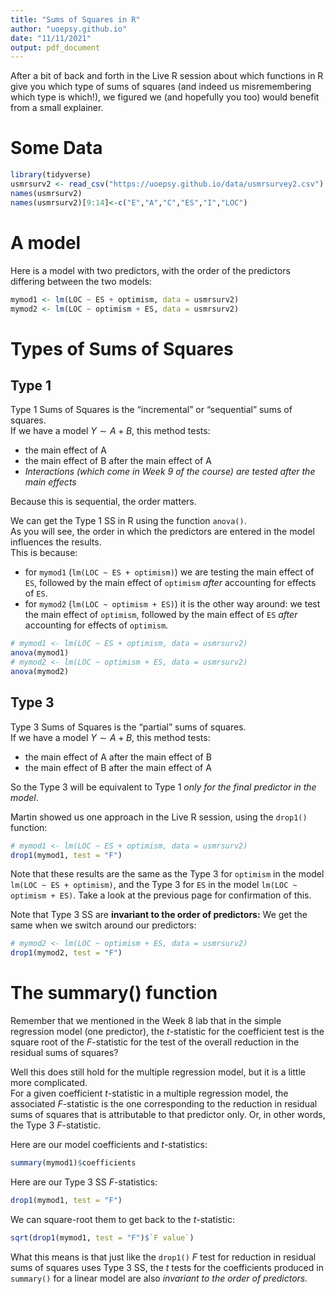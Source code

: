 ```yaml
---
title: "Sums of Squares in R"
author: "uoepsy.github.io"
date: "11/11/2021"
output: pdf_document
---
```


After a bit of back and forth in the Live R session about which functions in R give you which type of sums of squares (and indeed us misremembering which type is which!), we figured we (and hopefully you too) would benefit from a small explainer. 


# Some Data  

```r
library(tidyverse)
usmrsurv2 <- read_csv("https://uoepsy.github.io/data/usmrsurvey2.csv")
names(usmrsurv2)
names(usmrsurv2)[9:14]<-c("E","A","C","ES","I","LOC")
```

# A model 

Here is a model with two predictors, with the order of the predictors differing between the two models:  
```r
mymod1 <- lm(LOC ~ ES + optimism, data = usmrsurv2)
mymod2 <- lm(LOC ~ optimism + ES, data = usmrsurv2)
```

\pagebreak 
# Types of Sums of Squares

## Type 1 

Type 1 Sums of Squares is the "incremental" or "sequential" sums of squares.  
If we have a model $Y \sim A + B$, this method tests:  

- the main effect of A
- the main effect of B after the main effect of A
- _Interactions (which come in Week 9 of the course) are tested after the main effects_ 

Because this is sequential, the order matters.  


We can get the Type 1 SS in R using the function `anova()`.  
As you will see, the order in which the predictors are entered in the model influences the results.  
This is because:  

- for `mymod1` (`lm(LOC ~ ES + optimism)`) we are testing the main effect of `ES`, followed by the main effect of `optimism` _after_ accounting for effects of `ES`.  
- for `mymod2` (`lm(LOC ~ optimism + ES)`) it is the other way around: we test the main effect of `optimism`, followed by the main effect of `ES` _after_ accounting for effects of `optimism`.  

```r
# mymod1 <- lm(LOC ~ ES + optimism, data = usmrsurv2)
anova(mymod1)
# mymod2 <- lm(LOC ~ optimism + ES, data = usmrsurv2)
anova(mymod2)
```

\pagebreak 
## Type 3

Type 3 Sums of Squares is the "partial" sums of squares.  
If we have a model $Y \sim A + B$, this method tests:  

- the main effect of A after the main effect of B
- the main effect of B after the main effect of A

So the Type 3 will be equivalent to Type 1 _only for the final predictor in the model_. 

Martin showed us one approach in the Live R session, using the `drop1()` function: 
```r
# mymod1 <- lm(LOC ~ ES + optimism, data = usmrsurv2)
drop1(mymod1, test = "F")
```
Note that these results are the same as the Type 3 for `optimism` in the model `lm(LOC ~ ES + optimism)`, and the Type 3 for `ES` in the model `lm(LOC ~ optimism + ES)`. Take a look at the previous page for confirmation of this.  
  
  
  
Note that Type 3 SS are __invariant to the order of predictors:__
We get the same when we switch around our predictors:
```r
# mymod2 <- lm(LOC ~ optimism + ES, data = usmrsurv2)
drop1(mymod2, test = "F")
```
\pagebreak
# The summary() function  

Remember that we mentioned in the Week 8 lab that in the simple regression model (one predictor), the $t$-statistic for the coefficient test is the square root of the $F$-statistic for the test of the overall reduction in the residual sums of squares?  

Well this does still hold for the multiple regression model, but it is a little more complicated.  
For a given coefficient $t$-statistic in a multiple regression model, the associated $F$-statistic is the one corresponding to the reduction in residual sums of squares that is attributable to that predictor only. Or, in other words, the Type 3 $F$-statistic.  

Here are our model coefficients and $t$-statistics:
```r
summary(mymod1)$coefficients
```

Here are our Type 3 SS $F$-statistics:
```r
drop1(mymod1, test = "F")
```

We can square-root them to get back to the $t$-statistic:  
```r
sqrt(drop1(mymod1, test = "F")$`F value`)
```

What this means is that just like the `drop1()` $F$ test for reduction in residual sums of squares uses Type 3 SS, the $t$ tests for the coefficients produced in `summary()` for a linear model are also _invariant to the order of predictors._


